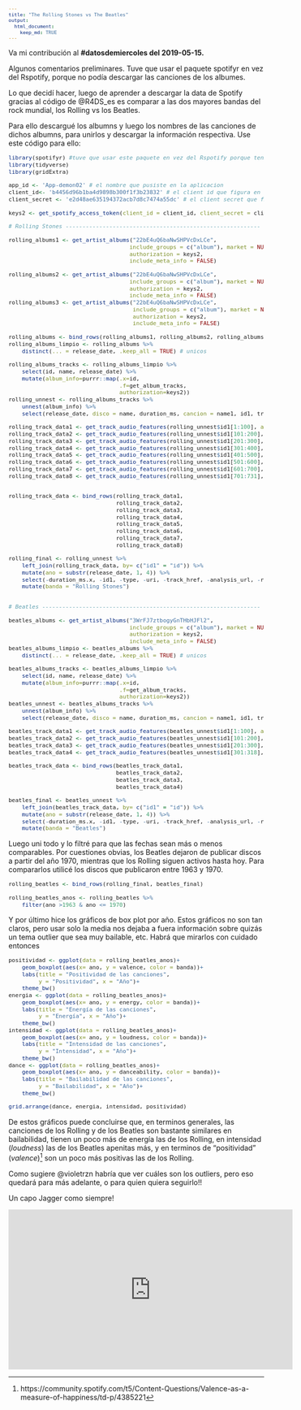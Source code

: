 ```yaml
---
title: "The Rolling Stones vs The Beatles"
output:
  html_document:
    keep_md: TRUE
---
```

<style type="text/css">
body, td {
   font-size: 14px;
}
code.r{
  font-size: 11px;
}
pre {
  font-size: 11px
}
</style>

Va mi contribución al **#datosdemiercoles del 2019-05-15.**

Algunos comentarios preliminares. Tuve que usar el paquete spotifyr en vez del Rspotify, porque no podía descargar las canciones de los albumes.

Lo que decidí hacer, luego de aprender a descargar la data de Spotify gracias al código de @R4DS_es es comparar a las dos mayores bandas del rock mundial, los Rolling vs los Beatles. 

Para ello descargué los albumns y luego los nombres de las canciones de dichos albumns, para unirlos y descargar la información respectiva. Use este código para ello:


```r
library(spotifyr) #tuve que usar este paquete en vez del Rspotify porque tenía más versatilidad
library(tidyverse)
library(gridExtra)

app_id <- 'App-demon02' # el nombre que pusiste en la aplicacion
client_id<- 'b4456d96b1ba4d9898b300f1f3b23832' # el client id que figura en la web de spotify
client_secret <- 'e2d48ae635194372acb7d8c7474a55dc' # el client secret que figura en la web de spotify

keys2 <- get_spotify_access_token(client_id = client_id, client_secret = client_secret) #para el paquete spotifyr

# Rolling Stones ----------------------------------------------------------

rolling_albums1 <- get_artist_albums("22bE4uQ6baNwSHPVcDxLCe",
                                    include_groups = c("album"), market = NULL, limit = 50, offset = 0,
                                    authorization = keys2,
                                    include_meta_info = FALSE) 

rolling_albums2 <- get_artist_albums("22bE4uQ6baNwSHPVcDxLCe",
                                    include_groups = c("album"), market = NULL, limit = 50, offset = 50,
                                    authorization = keys2,
                                    include_meta_info = FALSE) 
rolling_albums3 <- get_artist_albums("22bE4uQ6baNwSHPVcDxLCe",
                                     include_groups = c("album"), market = NULL, limit = 50, offset = 100,
                                     authorization = keys2,
                                     include_meta_info = FALSE) 

rolling_albums <- bind_rows(rolling_albums1, rolling_albums2, rolling_albums3)
rolling_albums_limpio <- rolling_albums %>% 
    distinct(... = release_date, .keep_all = TRUE) # unicos

rolling_albums_tracks <- rolling_albums_limpio %>% 
    select(id, name, release_date) %>% 
    mutate(album_info=purrr::map(.x=id,
                                 .f=get_album_tracks,
                                 authorization=keys2))
rolling_unnest <- rolling_albums_tracks %>% 
    unnest(album_info) %>% 
    select(release_date, disco = name, duration_ms, cancion = name1, id1, track_number) 

rolling_track_data1 <- get_track_audio_features(rolling_unnest$id1[1:100], authorization = keys2)
rolling_track_data2 <- get_track_audio_features(rolling_unnest$id1[101:200], authorization = keys2)
rolling_track_data3 <- get_track_audio_features(rolling_unnest$id1[201:300], authorization = keys2)
rolling_track_data4 <- get_track_audio_features(rolling_unnest$id1[301:400], authorization = keys2)
rolling_track_data5 <- get_track_audio_features(rolling_unnest$id1[401:500], authorization = keys2)
rolling_track_data6 <- get_track_audio_features(rolling_unnest$id1[501:600], authorization = keys2)
rolling_track_data7 <- get_track_audio_features(rolling_unnest$id1[601:700], authorization = keys2)
rolling_track_data8 <- get_track_audio_features(rolling_unnest$id1[701:731], authorization = keys2)


rolling_track_data <- bind_rows(rolling_track_data1,
                                rolling_track_data2,
                                rolling_track_data3,
                                rolling_track_data4,
                                rolling_track_data5, 
                                rolling_track_data6,
                                rolling_track_data7,
                                rolling_track_data8)

rolling_final <- rolling_unnest %>% 
    left_join(rolling_track_data, by= c("id1" = "id")) %>% 
    mutate(ano = substr(release_date, 1, 4)) %>% 
    select(-duration_ms.x, -id1, -type, -uri, -track_href, -analysis_url, -release_date) %>% 
    mutate(banda = "Rolling Stones")


# Beatles -----------------------------------------------------------------

beatles_albums <- get_artist_albums("3WrFJ7ztbogyGnTHbHJFl2",
                                    include_groups = c("album"), market = NULL, limit = 50, offset = 0,
                                    authorization = keys2,
                                    include_meta_info = FALSE) 
beatles_albums_limpio <- beatles_albums %>% 
    distinct(... = release_date, .keep_all = TRUE) # unicos

beatles_albums_tracks <- beatles_albums_limpio %>% 
    select(id, name, release_date) %>% 
    mutate(album_info=purrr::map(.x=id,
                                 .f=get_album_tracks,
                                 authorization=keys2))
beatles_unnest <- beatles_albums_tracks %>% 
    unnest(album_info) %>% 
    select(release_date, disco = name, duration_ms, cancion = name1, id1, track_number) 

beatles_track_data1 <- get_track_audio_features(beatles_unnest$id1[1:100], authorization = keys2)
beatles_track_data2 <- get_track_audio_features(beatles_unnest$id1[101:200], authorization = keys2)
beatles_track_data3 <- get_track_audio_features(beatles_unnest$id1[201:300], authorization = keys2)
beatles_track_data4 <- get_track_audio_features(beatles_unnest$id1[301:318], authorization = keys2)

beatles_track_data <- bind_rows(beatles_track_data1,
                                beatles_track_data2,
                                beatles_track_data3,
                                beatles_track_data4)

beatles_final <- beatles_unnest %>% 
    left_join(beatles_track_data, by= c("id1" = "id")) %>% 
    mutate(ano = substr(release_date, 1, 4)) %>% 
    select(-duration_ms.x, -id1, -type, -uri, -track_href, -analysis_url, -release_date) %>% 
    mutate(banda = "Beatles")
```

Luego uni todo y lo filtré para que las fechas sean más o menos comparables. Por cuestiones obvias, los Beatles dejaron de publicar discos a partir del año 1970, mientras que los Rolling siguen activos hasta hoy. Para compararlos utilicé los discos que publicaron entre 1963 y 1970.
```r

rolling_beatles <- bind_rows(rolling_final, beatles_final)

rolling_beatles_anos <- rolling_beatles %>% 
    filter(ano >1963 & ano <= 1970)
```

Y por último hice los gráficos de box plot por año. Estos gráficos no son tan claros, pero usar solo la media nos dejaba a fuera información sobre quizás un tema outlier que sea muy bailable, etc. Habrá que mirarlos con cuidado entonces
```r

positividad <- ggplot(data = rolling_beatles_anos)+
    geom_boxplot(aes(x= ano, y = valence, color = banda))+
    labs(title = "Positividad de las canciones", 
         y = "Positividad", x = "Año")+
    theme_bw()
energia <- ggplot(data = rolling_beatles_anos)+
    geom_boxplot(aes(x= ano, y = energy, color = banda))+
    labs(title = "Energía de las canciones", 
         y = "Energía", x = "Año")+
    theme_bw()
intensidad <- ggplot(data = rolling_beatles_anos)+
    geom_boxplot(aes(x= ano, y = loudness, color = banda))+
    labs(title = "Intensidad de las canciones", 
         y = "Intensidad", x = "Año")+
    theme_bw()
dance <- ggplot(data = rolling_beatles_anos)+
    geom_boxplot(aes(x= ano, y = danceability, color = banda))+
    labs(title = "Bailabilidad de las canciones", 
         y = "Bailabilidad", x = "Año")+
    theme_bw()

grid.arrange(dance, energia, intensidad, positividad)
```
De estos gráficos puede concluirse que, en terminos generales, las canciones de los Rolling y de los Beatles son bastante similares en bailabilidad, tienen un poco más de energía  las de los Rolling, en intensidad (_loudness_) las de los Beatles apenitas más, y en terminos de "positividad" (_valence_)^[https://community.spotify.com/t5/Content-Questions/Valence-as-a-measure-of-happiness/td-p/4385221] son un poco más positivas las de los Rolling.

Como sugiere @violetrzn habría que ver cuáles son los outliers, pero eso quedará para más adelante, o para quien quiera seguirlo!!

Un capo Jagger como siempre!

<iframe width="560" height="315" align="middle" src="https://www.youtube.com/embed/SS51lpatCcI" frameborder="0" allow="accelerometer; autoplay; encrypted-media; gyroscope; picture-in-picture" allowfullscreen></iframe>
